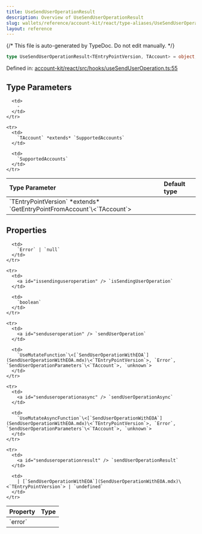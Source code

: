 ```yaml
---
title: UseSendUserOperationResult
description: Overview of UseSendUserOperationResult
slug: wallets/reference/account-kit/react/type-aliases/UseSendUserOperationResult
layout: reference
---
```


{/* This file is auto-generated by TypeDoc. Do not edit manually. */}

```ts
type UseSendUserOperationResult<TEntryPointVersion, TAccount> = object;
```

Defined in: [account-kit/react/src/hooks/useSendUserOperation.ts:55](https://github.com/alchemyplatform/aa-sdk/blob/17aad1f572375d42a06c7e3238078a88a435d459/account-kit/react/src/hooks/useSendUserOperation.ts#L55)

## Type Parameters

<table>
  <thead>
    <tr>
      <th align="left">Type Parameter</th>
      <th align="left">Default type</th>
    </tr>
  </thead>

  <tbody>
    <tr>
      <td>
        `TEntryPointVersion` *extends* `GetEntryPointFromAccount`\<`TAccount`>
      </td>

      <td>
        ‐
      </td>
    </tr>

    <tr>
      <td>
        `TAccount` *extends* `SupportedAccounts`
      </td>

      <td>
        `SupportedAccounts`
      </td>
    </tr>

  </tbody>
</table>

## Properties

<table>
  <thead>
    <tr>
      <th align="left">Property</th>
      <th align="left">Type</th>
    </tr>
  </thead>

  <tbody>
    <tr>
      <td>
        <a id="error" /> `error`
      </td>

      <td>
        `Error` | `null`
      </td>
    </tr>

    <tr>
      <td>
        <a id="issendinguseroperation" /> `isSendingUserOperation`
      </td>

      <td>
        `boolean`
      </td>
    </tr>

    <tr>
      <td>
        <a id="senduseroperation" /> `sendUserOperation`
      </td>

      <td>
        `UseMutateFunction`\<[`SendUserOperationWithEOA`](SendUserOperationWithEOA.mdx)\<`TEntryPointVersion`>, `Error`, `SendUserOperationParameters`\<`TAccount`>, `unknown`>
      </td>
    </tr>

    <tr>
      <td>
        <a id="senduseroperationasync" /> `sendUserOperationAsync`
      </td>

      <td>
        `UseMutateAsyncFunction`\<[`SendUserOperationWithEOA`](SendUserOperationWithEOA.mdx)\<`TEntryPointVersion`>, `Error`, `SendUserOperationParameters`\<`TAccount`>, `unknown`>
      </td>
    </tr>

    <tr>
      <td>
        <a id="senduseroperationresult" /> `sendUserOperationResult`
      </td>

      <td>
        | [`SendUserOperationWithEOA`](SendUserOperationWithEOA.mdx)\<`TEntryPointVersion`> | `undefined`
      </td>
    </tr>

  </tbody>
</table>
